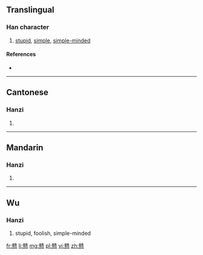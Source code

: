{{also|戇}}
==Translingual==

===Han character===
{{Han char|rn=61|rad=心|as=21|sn=25|four=|canj=卜人心 (YOP)|ids=⿱[[赣]][[心]]}}

# [[stupid]], [[simple]], [[simple-minded]]

====References====
* {{Han ref|kx=0409.291|hdz=42372.240|uh=6206|ud=25094}}

----

==Cantonese==

===Hanzi===
{{yue-hanzi|jyut=[[ngong6]], [[zong3]]|y=ngong6, jong3|tra=戇}}

# {{defn|lang=yue|sort=心21}}

----

==Mandarin==

===Hanzi===
{{cmn-hanzi|tra=戇|pin=[[gàng]] ([[gang4]]), [[zhuàng]] ([[zhuang4]])|wg=kang<sup>4</sup>, chuang<sup>4</sup>}}

# {{defn|lang=cmn|sort=心21}}

----

==Wu==

===Hanzi===
{{head|wuu|Han characters}}

# stupid, foolish, simple-minded

[[fr:戆]]
[[li:戆]]
[[mg:戆]]
[[pl:戆]]
[[vi:戆]]
[[zh:戆]]
